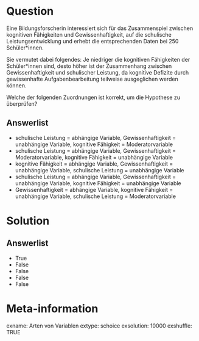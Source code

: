 Question
========
Eine Bildungsforscherin interessiert sich für das Zusammenspiel zwischen kognitiven Fähigkeiten und Gewissenhaftigkeit, auf die schulische Leistungsentwicklung und erhebt die entsprechenden Daten bei 250 Schüler\*innen.

Sie vermutet dabei folgendes: Je niedriger die kognitiven Fähigkeiten der Schüler\*innen sind, desto höher ist der Zusammenhang zwischen Gewissenhaftigkeit und schulischer Leistung, da kognitive Defizite durch gewissenhafte Aufgabenbearbeitung teilweise ausgeglichen werden können. 

Welche der folgenden Zuordnungen ist korrekt, um die Hypothese zu überprüfen?

Answerlist
----------

* schulische Leistung = abhängige Variable, Gewissenhaftigkeit = unabhängige Variable, kognitive Fähigkeit = Moderatorvariable
* schulische Leistung = abhängige Variable, Gewissenhaftigkeit = Moderatorvariable, kognitive Fähigkeit = unabhängige Variable
* kognitive Fähigkeit = abhängige Variable, Gewissenhaftigkeit = unabhängige Variable, schulische Leistung = unabhängige Variable
* schulische Leistung = abhängige Variable, Gewissenhaftigkeit = unabhängige Variable, kognitive Fähigkeit = unabhängige Variable
* Gewissenhaftigkeit = abhängige Variable, kognitive Fähigkeit = unabhängige Variable, schulische Leistung = Moderatorvariable

Solution
========

Answerlist
----------
* True
* False 
* False
* False
* False

Meta-information
================
exname: Arten von Variablen
extype: schoice
exsolution: 10000
exshuffle: TRUE